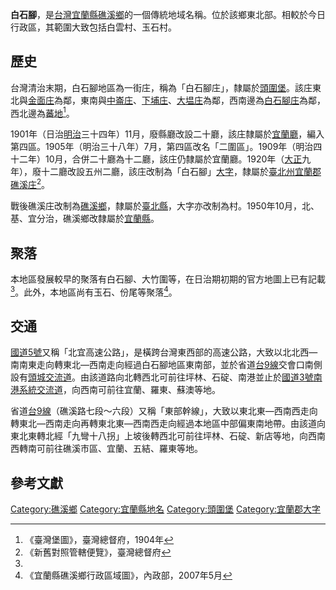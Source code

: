 {{noteTA
|1 = zh-cn:庄; zh-hk:庄; zh-tw:庄;
}}
'''白石腳'''，是[[台灣|台灣]][[宜蘭縣|宜蘭縣]][[礁溪鄉|礁溪鄉]]的一個傳統地域名稱。位於該鄉東北部。相較於今日行政區，其範圍大致包括白雲村、玉石村。

==歷史==
台灣清治末期，白石腳地區為一街庄，稱為「白石腳庄」，隸屬於[[頭圍堡|頭圍堡]]。該庄東北與[[金面庄|金面庄]]為鄰，東南與[[中崙_(宜蘭縣)|中崙庄]]、[[下埔庄|下埔庄]]、[[大塭庄|大塭庄]]為鄰，西南邊為[[白石腳庄|白石腳庄]]為鄰，西北邊為[[蕃地_(文山郡)|蕃地]]<ref name="臺灣堡圖">《臺灣堡圖》，臺灣總督府，1904年</ref>。

1901年（日治[[明治|明治]]三十四年）11月，廢縣廳改設二十廳，該庄隸屬於[[宜蘭廳|宜蘭廳]]，編入第四區。1905年（明治三十八年）7月，第四區改名「二圍區」。1909年（明治四十二年）10月，合併二十廳為十二廳，該庄仍隸屬於宜蘭廳。1920年（[[大正|大正]]九年），廢十二廳改設五州二廳，該庄改制為「白石腳」[[大字|大字]]，隸屬於[[臺北州|臺北州]][[宜蘭郡|宜蘭郡]][[礁溪庄|礁溪庄]]<ref>《新舊對照管轄便覽》，臺灣總督府</ref>。

戰後礁溪庄改制為[[礁溪鄉|礁溪鄉]]，隸屬於[[臺北縣|臺北縣]]，大字亦改制為村。1950年10月，北、基、宜分治，礁溪鄉改隸屬於[[宜蘭縣|宜蘭縣]]。

==聚落==
本地區發展較早的聚落有白石腳、大竹圍等，在日治期初期的官方地圖上已有記載<ref name="臺灣堡圖"/>。此外，本地區尚有玉石、份尾等聚落<ref>《宜蘭縣礁溪鄉行政區域圖》，內政部，2007年5月</ref>。

==交通==
[[蔣渭水高速公路|國道5號]]又稱「北宜高速公路」，是橫跨台灣東西部的高速公路，大致以北北西—南南東走向轉東北—西南走向經過白石腳地區東南部，並於省道[[台9線|台9線]]交會口南側設有[[頭城交流道|頭城交流道]]。由該道路向北轉西北可前往坪林、石碇、南港並止於[[福爾摩沙高速公路|國道3號]][[南港系統交流道|南港系統交流道]]，向西南可前往宜蘭、羅東、蘇澳等地。

省道[[台9線|台9線]]（礁溪路七段～六段）又稱「東部幹線」，大致以東北東—西南西走向轉東北—西南走向再轉東北東—西南西走向經過本地區中部偏東南地帶。由該道向東北東轉北經「九彎十八拐」上坡後轉西北可前往坪林、石碇、新店等地，向西南西轉南可前往礁溪市區、宜蘭、五結、羅東等地。

==參考文獻==
{{reflist}}

{{宜蘭郡}}

[[Category:礁溪鄉|Category:礁溪鄉]]
[[Category:宜蘭縣地名|Category:宜蘭縣地名]]
[[Category:頭圍堡|Category:頭圍堡]]
[[Category:宜蘭郡大字|Category:宜蘭郡大字]]